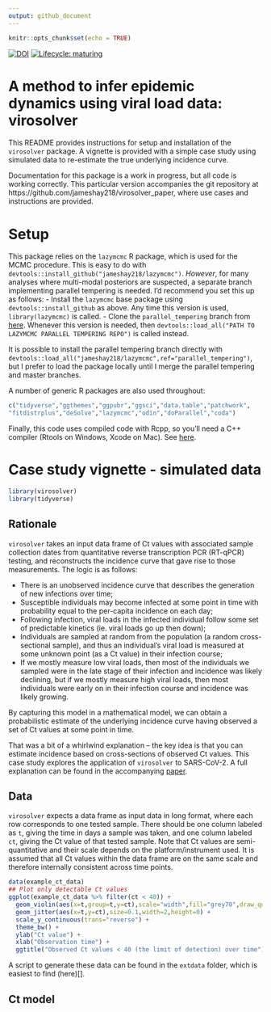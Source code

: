 ```yaml
---
output: github_document
---
```


```r
knitr::opts_chunk$set(echo = TRUE)
```

[![DOI](https://zenodo.org/badge/301812162.svg)](https://zenodo.org/badge/latestdoi/301812162)
[![Lifecycle: maturing](https://img.shields.io/badge/lifecycle-maturing-blue.svg)](https://www.tidyverse.org/lifecycle/#maturing) 

# A method to infer epidemic dynamics using viral load data: virosolver
This README provides instructions for setup and installation of the `virosolver` package. A vignette is provided with a simple case study using simulated data to re-estimate the true underlying incidence curve.

Documentation for this package is a work in progress, but all code is working correctly. This particular version accompanies the git repository at https://github.com/jameshay218/virosolver_paper, where use cases and instructions are provided.

# Setup

This package relies on the `lazymcmc` R package, which is used for the MCMC procedure. This is easy to do with `devtools::install_github("jameshay218/lazymcmc")`. *However*, for many analyses where multi-modal posteriors are suspected, a separate branch implementing parallel tempering is needed. I'd recommend you set this up as follows:
  - Install the `lazymcmc` base package using `devtools::install_github` as above. Any time this version is used, `library(lazymcmc)` is called.
  - Clone the `parallel_tempering` branch from [here](https://github.com/jameshay218/lazymcmc/tree/parallel_tempering). Whenever this version is needed, then `devtools::load_all("PATH TO LAZYMCMC PARALLEL TEMPERING REPO")` is called instead.
  
It is possible to install the parallel tempering branch directly with `devtools::load_all("jameshay218/lazymcmc",ref="parallel_tempering")`, but I prefer to load the package locally until I merge the parallel tempering and master branches.
  
A number of generic R packages are also used throughout:
```r
c("tidyverse","ggthemes","ggpubr","ggsci","data.table","patchwork",
"fitdistrplus","deSolve","lazymcmc","odin","doParallel","coda")
```

Finally, this code uses compiled code with Rcpp, so you'll need a C++ compiler (Rtools on Windows, Xcode on Mac). See [here](http://adv-r.had.co.nz/Rcpp.html).

# Case study vignette - simulated data
```r
library(virosolver)
library(tidyverse)
```
## Rationale
`virosolver` takes an input data frame of Ct values with associated sample collection dates from quantitative reverse transcription PCR (RT-qPCR) testing, and reconstructs the incidence curve that gave rise to those measurements. The logic is as follows: 

* There is an unobserved incidence curve that describes the generation of new infections over time; 
* Susceptible individuals may become infected at some point in time with probability equal to the per-capita incidence on each day; 
* Following infection, viral loads in the infected individual follow some set of predictable kinetics (ie. viral loads go up then down); 
* Individuals are sampled at random from the population (a random cross-sectional sample), and thus an individual's viral load is measured at some unknown point (as a Ct value) in their infection course; 
* If we mostly measure low viral loads, then most of the individuals we sampled were in the late stage of their infection and incidence was likely declining, but if we mostly measure high viral loads, then most individuals were early on in their infection course and incidence was likely growing. 
  
By capturing this model in a mathematical model, we can obtain a probabilistic estimate of the underlying incidence curve having observed a set of Ct values at some point in time. 

That was a bit of a whirlwind explanation -- the key idea is that you can estimate incidence based on cross-sections of observed Ct values. This case study explores the application of `virosolver` to SARS-CoV-2. A full explanation can be found in the accompanying [paper](https://doi.org/10.1101/2020.10.08.20204222).

## Data
`virosolver` expects a data frame as input data in long format, where each row corresponds to one tested sample. There should be one column labeled as `t`, giving the time in days a sample was taken, and one column labeled `ct`, giving the Ct value of that tested sample. Note that Ct values are semi-quantitative and their scale depends on the platform/instrument used. It is assumed that all Ct values within the data frame are on the same scale and therefore internally consistent across time points.
```r
data(example_ct_data)
## Plot only detectable Ct values
ggplot(example_ct_data %>% filter(ct < 40)) + 
  geom_violin(aes(x=t,group=t,y=ct),scale="width",fill="grey70",draw_quantiles=c(0.025,0.5,0.975)) + 
  geom_jitter(aes(x=t,y=ct),size=0.1,width=2,height=0) + 
  scale_y_continuous(trans="reverse") +
  theme_bw() +
  ylab("Ct value") +
  xlab("Observation time") +
  ggtitle("Observed Ct values < 40 (the limit of detection) over time")
```

A script to generate these data can be found in the `extdata` folder, which is easiest to find (here)[].

## Ct model

